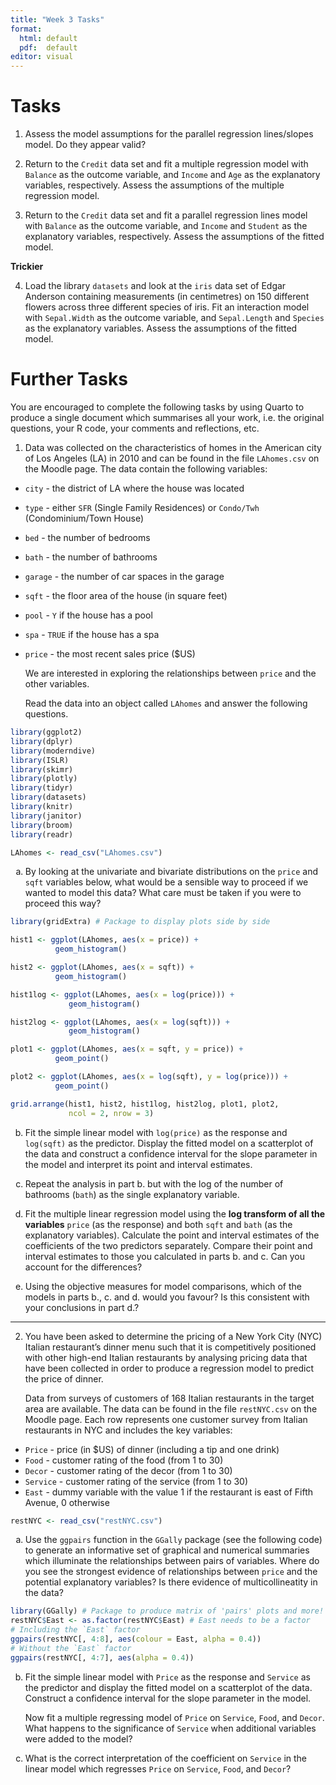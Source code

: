 ```yaml
---
title: "Week 3 Tasks"
format: 
  html: default
  pdf:  default
editor: visual
---
```


# Tasks

1.  Assess the model assumptions for the parallel regression lines/slopes model. Do they appear valid?

<!-- ```{r task1-solution, echo = TRUE, eval = TRUE} -->

<!-- regression.points <- get_regression_points(par.model) -->

<!--  -->

<!-- ggplot(regression.points, aes(x = age, y = residual)) + -->

<!--   geom_point() + -->

<!--   labs(x = "age", y = "Residual") + -->

<!--   geom_hline(yintercept = 0, col = "blue", size = 1) + -->

<!--   facet_wrap(~ gender) -->

<!--  -->

<!-- ggplot(regression.points, aes(x = score_hat, y = residual)) + -->

<!-- geom_point() + -->

<!--   labs(x = "Fitted values", y = "Residual") + -->

<!--   geom_hline(yintercept = 0, col = "blue", size = 1) + -->

<!--   facet_wrap(~ gender) -->

<!--  -->

<!-- ggplot(regression.points, aes(x = residual)) + -->

<!--   geom_histogram(binwidth = 0.25, color = "white") + -->

<!--   labs(x = "Residual") + -->

<!--   facet_wrap(~gender) -->

<!-- ``` -->

2.  Return to the `Credit` data set and fit a multiple regression model with `Balance` as the outcome variable, and `Income` and `Age` as the explanatory variables, respectively. Assess the assumptions of the multiple regression model.

<!-- ```{r task2-solution, echo = TRUE, eval = TRUE} -->

<!-- Cred <- Credit %>% -->

<!--   select(Balance, Income, Age) -->

<!--  -->

<!-- Cred %>% -->

<!--   skim() -->

<!--  -->

<!-- Cred %>% -->

<!--   cor() -->

<!--  -->

<!-- ggplot(Cred, aes(x = Age, y = Balance)) + -->

<!--   geom_point() + -->

<!--   labs(x = "Age (in years)", y = "Credit card balance (in $)",  -->

<!--        title = "Relationship between balance and age") + -->

<!--   geom_smooth(method = "lm", se = FALSE) -->

<!--  -->

<!-- plot_ly(Cred, x = ~Income, y = ~Age, z = ~Balance, -->

<!--         type = "scatter3d", mode = "markers") -->

<!--  -->

<!-- Balance.model <- lm(Balance ~ Age + Income, data = Cred) -->

<!-- get_regression_table(Balance.model) -->

<!--  -->

<!-- regression.points <- get_regression_points(Balance.model) -->

<!--  -->

<!-- ggplot(regression.points, aes(x = Income, y = residual)) + -->

<!--   geom_point() + -->

<!--   labs(x = "Income (in $1000)", y = "Residual", title = "Residuals vs income")  + -->

<!--   geom_hline(yintercept = 0, col = "blue", size = 1) -->

<!--  -->

<!-- ggplot(regression.points, aes(x = Age, y = residual)) + -->

<!--   geom_point() + -->

<!--   labs(x = "Age (in years)", y = "Residual", title = "Residuals vs age")  + -->

<!--   geom_hline(yintercept = 0, col = "blue", size = 1) -->

<!--  -->

<!-- ggplot(regression.points, aes(x = residual)) + -->

<!--   geom_histogram(color = "white") + -->

<!--   labs(x = "Residual") -->

<!-- ``` -->

3.  Return to the `Credit` data set and fit a parallel regression lines model with `Balance` as the outcome variable, and `Income` and `Student` as the explanatory variables, respectively. Assess the assumptions of the fitted model.

<!-- ```{r task3-solution, echo = TRUE, eval = TRUE} -->

<!-- Cred <- Credit %>% -->

<!--   select(Balance, Income, Student) -->

<!--  -->

<!-- Cred %>% -->

<!--   skim() -->

<!--  -->

<!-- ggplot(Cred, aes(x = Income, y = Balance, color = Student)) + -->

<!--   geom_jitter() + -->

<!--   labs(x = "Income (in $1000)", y = "Credit card balance (in $)", color = "Student") + -->

<!--   geom_smooth(method = "lm", se = FALSE) -->

<!--  -->

<!-- par.model <- lm(Balance ~ Income + Student, data = Cred) -->

<!-- get_regression_table(par.model) -->

<!--  -->

<!-- regression.points <- get_regression_points(par.model) -->

<!--  -->

<!-- ggplot(regression.points, aes(x = Income, y = residual)) + -->

<!--   geom_point() + -->

<!--   labs(x = "Income (in $1000)", y = "Residual") + -->

<!--   geom_hline(yintercept = 0, col = "blue", size = 1) + -->

<!--   facet_wrap(~ Student) -->

<!--  -->

<!-- ggplot(regression.points, aes(x = Balance_hat, y = residual)) + -->

<!--   geom_point() + -->

<!--   labs(x = "Fitted values", y = "Residual") + -->

<!--   geom_hline(yintercept = 0, col = "blue", size = 1) + -->

<!--   facet_wrap(~ Student) -->

<!--  -->

<!-- ggplot(regression.points, aes(x = residual)) + -->

<!--   geom_histogram(color = "white") + -->

<!--   labs(x = "Residual") + -->

<!--   facet_wrap(~Student) -->

<!-- ``` -->

**Trickier**

4.  Load the library `datasets` and look at the `iris` data set of Edgar Anderson containing measurements (in centimetres) on 150 different flowers across three different species of iris. Fit an interaction model with `Sepal.Width` as the outcome variable, and `Sepal.Length` and `Species` as the explanatory variables. Assess the assumptions of the fitted model.

<!-- ```{r task4-solution, echo = TRUE, eval = TRUE} -->

<!-- Irs <- iris %>% -->

<!--   select(Sepal.Width, Sepal.Length, Species) -->

<!--  -->

<!-- Irs %>% -->

<!--   skim() -->

<!--  -->

<!-- Irs %>%  -->

<!--   get_correlation(formula = Sepal.Width ~ Sepal.Length) -->

<!--  -->

<!-- ggplot(Irs, aes(x = Sepal.Length, y = Sepal.Width, color = Species)) + -->

<!--   geom_point() + -->

<!--   labs(x = "Sepal length (in centimetres)", y = "Sepal width (in centimetres)", color = "Species") + -->

<!--   geom_smooth(method = "lm", se = FALSE) -->

<!--  -->

<!-- int.model <- lm(Sepal.Width ~ Sepal.Length * Species, data = Irs) -->

<!-- get_regression_table(int.model) -->

<!--  -->

<!-- regression.points <- get_regression_points(int.model) -->

<!--  -->

<!-- ggplot(regression.points, aes(x = Sepal.Length, y = residual)) + -->

<!--   geom_point() + -->

<!--   labs(x = "Sepal length (in centimetres)", y = "Residual") + -->

<!--   geom_hline(yintercept = 0, col = "blue", size = 1) + -->

<!--   facet_wrap(~ Species) -->

<!--  -->

<!-- ggplot(regression.points, aes(x = Sepal.Width_hat, y = residual)) + -->

<!--   geom_point() + -->

<!--   labs(x = "Fitted values", y = "Residual") + -->

<!--   geom_hline(yintercept = 0, col = "blue", size = 1) + -->

<!--   facet_wrap(~ Species) -->

<!--  -->

<!-- ggplot(regression.points, aes(x = residual)) + -->

<!--   geom_histogram(color = "white") + -->

<!--   labs(x = "Residual") + -->

<!--   facet_wrap(~ Species) -->

<!-- ``` -->

# Further Tasks

You are encouraged to complete the following tasks by using Quarto to produce a single document which summarises all your work, i.e. the original questions, your R code, your comments and reflections, etc.

1.  Data was collected on the characteristics of homes in the American city of Los Angeles (LA) in 2010 and can be found in the file `LAhomes.csv` on the Moodle page. The data contain the following variables:

-   `city` - the district of LA where the house was located

-   `type` - either `SFR` (Single Family Residences) or `Condo/Twh` (Condominium/Town House)

-   `bed` - the number of bedrooms

-   `bath` - the number of bathrooms

-   `garage` - the number of car spaces in the garage

-   `sqft` - the floor area of the house (in square feet)

-   `pool` - `Y` if the house has a pool

-   `spa` - `TRUE` if the house has a spa

-   `price` - the most recent sales price (\$US)

    We are interested in exploring the relationships between `price` and the other variables.

    Read the data into an object called `LAhomes` and answer the following questions.

```r
library(ggplot2)
library(dplyr)
library(moderndive)
library(ISLR)
library(skimr)
library(plotly)
library(tidyr)
library(datasets)
library(knitr)
library(janitor)
library(broom)
library(readr)
```

```r
LAhomes <- read_csv("LAhomes.csv")
```

a.  By looking at the univariate and bivariate distributions on the `price` and `sqft` variables below, what would be a sensible way to proceed if we wanted to model this data? What care must be taken if you were to proceed this way?

```r
library(gridExtra) # Package to display plots side by side 

hist1 <- ggplot(LAhomes, aes(x = price)) +
          geom_histogram()

hist2 <- ggplot(LAhomes, aes(x = sqft)) +
          geom_histogram()

hist1log <- ggplot(LAhomes, aes(x = log(price))) +
             geom_histogram()

hist2log <- ggplot(LAhomes, aes(x = log(sqft))) +
             geom_histogram()

plot1 <- ggplot(LAhomes, aes(x = sqft, y = price)) +
          geom_point()

plot2 <- ggplot(LAhomes, aes(x = log(sqft), y = log(price))) +
          geom_point()

grid.arrange(hist1, hist2, hist1log, hist2log, plot1, plot2,
             ncol = 2, nrow = 3)
```

b.  Fit the simple linear model with `log(price)` as the response and `log(sqft)` as the predictor. Display the fitted model on a scatterplot of the data and construct a confidence interval for the slope parameter in the model and interpret its point and interval estimates.

c.  Repeat the analysis in part b. but with the log of the number of bathrooms (`bath`) as the single explanatory variable.

d.  Fit the multiple linear regression model using the **log transform of all the variables** `price` (as the response) and both `sqft` and `bath` (as the explanatory variables). Calculate the point and interval estimates of the coefficients of the two predictors separately. Compare their point and interval estimates to those you calculated in parts b. and c. Can you account for the differences?

e.  Using the objective measures for model comparisons, which of the models in parts b., c. and d. would you favour? Is this consistent with your conclusions in part d.?

------------------------------------------------------------------------

2.  You have been asked to determine the pricing of a New York City (NYC) Italian restaurant's dinner menu such that it is competitively positioned with other high-end Italian restaurants by analysing pricing data that have been collected in order to produce a regression model to predict the price of dinner.

    Data from surveys of customers of 168 Italian restaurants in the target area are available. The data can be found in the file `restNYC.csv` on the Moodle page. Each row represents one customer survey from Italian restaurants in NYC and includes the key variables:

-   `Price` - price (in \$US) of dinner (including a tip and one drink)
-   `Food` - customer rating of the food (from 1 to 30)
-   `Decor` - customer rating of the decor (from 1 to 30)
-   `Service` - customer rating of the service (from 1 to 30)
-   `East` - dummy variable with the value 1 if the restaurant is east of Fifth Avenue, 0 otherwise

```r
restNYC <- read_csv("restNYC.csv")
```

a.  Use the `ggpairs` function in the `GGally` package (see the following code) to generate an informative set of graphical and numerical summaries which illuminate the relationships between pairs of variables. Where do you see the strongest evidence of relationships between `price` and the potential explanatory variables? Is there evidence of multicollineatity in the data?

```r
library(GGally) # Package to produce matrix of 'pairs' plots and more!
restNYC$East <- as.factor(restNYC$East) # East needs to be a factor
# Including the `East` factor
ggpairs(restNYC[, 4:8], aes(colour = East, alpha = 0.4)) 
# Without the `East` factor
ggpairs(restNYC[, 4:7], aes(alpha = 0.4)) 
```

b.  Fit the simple linear model with `Price` as the response and `Service` as the predictor and display the fitted model on a scatterplot of the data. Construct a confidence interval for the slope parameter in the model.

    Now fit a multiple regressing model of `Price` on `Service`, `Food`, and `Decor`. What happens to the significance of `Service` when additional variables were added to the model?

c.  What is the correct interpretation of the coefficient on `Service` in the linear model which regresses `Price` on `Service`, `Food`, and `Decor`?
